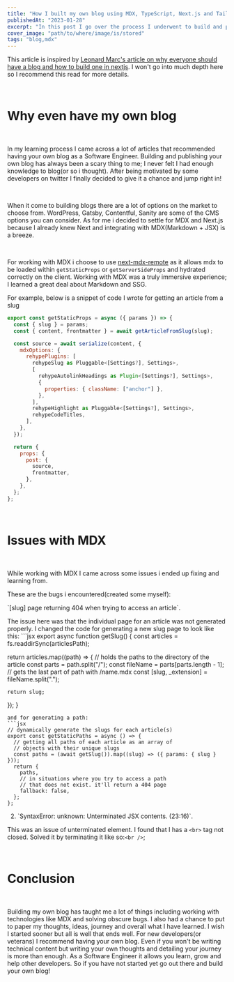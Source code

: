 ```yaml
---
title: "How I built my own blog using MDX, TypeScript, Next.js and Tailwind"
publishedAt: "2023-01-28"
excerpt: "In this post I go over the process I underwent to build and published my own blog"
cover_image: "path/to/where/image/is/stored"
tags: "blog,mdx"
---
```


This article is inspired by <a href="https://leonardqmarcq.com/posts/how-to-build-your-own-blog-with-nextjs">Leonard Marc's article on why everyone should have a blog and how to build one in nextjs</a>. I won't go into much depth here so I recommend this read for more details. 

<br />
<h1 className="font-bold text-2xl text-new-100">Why even have my own blog</h1>
<br />

In my learning process I came across a lot of articles that recommended having your own blog as a Software Engineer. Building and publishing your own blog has always been a scary thing to me; I never felt I had enough knowledge to blog(or so i thought). After being motivated by some developers on twitter I finally decided to give it a chance and jump right in!

<br />

When it come to building blogs there are a lot of options on the market to choose from. WordPress, Gatsby, Contentful, Sanity are some of the CMS options you can consider. As for me i decided to settle for MDX and Next.js because I already knew Next and integrating with MDX(Markdown + JSX) is a breeze.

<br />

For working with MDX i choose to use <a href="https://github.com/hashicorp/next-mdx-remote">next-mdx-remote</a> as it allows mdx to be loaded within `getStaticProps` or `getServerSideProps` and hydrated correctly on the client. Working with MDX was a truly immersive experience; I learned a great deal about Markdown and SSG.

For example, below is a snippet of code I wrote for getting an article from a slug

```jsx
export const getStaticProps = async ({ params }) => {
  const { slug } = params;
  const { content, frontmatter } = await getArticleFromSlug(slug);

  const source = await serialize(content, {
    mdxOptions: {
      rehypePlugins: [
        rehypeSlug as Pluggable<[Settings?], Settings>,
        [
          rehypeAutolinkHeadings as Plugin<[Settings?], Settings>,
          {
            properties: { className: ["anchor"] },
          },
        ],
        rehypeHighlight as Pluggable<[Settings?], Settings>,
        rehypeCodeTitles,
      ],
    },
  });

  return {
    props: {
      post: {
        source,
        frontmatter,
      },
    },
  };
};

```

<br />
<h1 className="font-bold text-2xl text-new-100">Issues with MDX</h1>
<br />

While working with MDX I came across some issues i ended up fixing and learning from.

These are the bugs i encountered(created some myself):

<p className="font-bold">`[slug] page returning 404 when trying to access an article`.</p> 
The issue here was that the individual page for an article was not generated properly. I changed the code for generating a new slug page to look like this:
```jsx
export async function getSlug() {
  const articles = fs.readdirSync(articlesPath);

  return articles.map((path) => {
    // holds the paths to the directory of the article
    const parts = path.split("/");
    const fileName = parts[parts.length - 1]; // gets the last part of path with /name.mdx
    const [slug, _extension] = fileName.split(".");

    return slug;
  });
}
```
and for generating a path:
```jsx
// dynamically generate the slugs for each article(s)
export const getStaticPaths = async () => {
  // getting all paths of each article as an array of
  // objects with their unique slugs
  const paths = (await getSlug()).map((slug) => ({ params: { slug } }));
  return {
    paths,
    // in situations where you try to access a path
    // that does not exist. it'll return a 404 page
    fallback: false,
  };
};
```
2. <p className="font-bold">`SyntaxError: unknown: Unterminated JSX contents. (23:16)`.</p> 
This was an issue of unterminated element. I found that I has a `<br>` tag not closed. Solved it by terminating it like so:`<br />`;


<br />
<h1 className="font-bold text-2xl text-new-100">Conclusion</h1>
<br />

Building my own blog has taught me a lot of things including working with technologies like MDX and solving obscure bugs. I also had a chance to put to paper my thoughts, ideas, journey and overall what I have learned. I wish I started sooner but all is well that ends well. For new developers(or veterans) I recommend having your own blog. Even if you won't be writing technical content but writing your own thoughts and detailing your journey is more than enough. As a Software Engineer it allows you learn, grow and help other developers. So if you have not started yet go out there and build your own blog!

<br/>